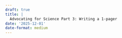 ```yaml
---
draft: true 
title: |
  Advocating for Science Part 3: Writing a 1-pager
date: '2025-12-01'
date-format: medium 
---
```






